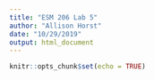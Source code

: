 ```yaml
---
title: "ESM 206 Lab 5"
author: "Allison Horst"
date: "10/29/2019"
output: html_document
---
```


```r
knitr::opts_chunk$set(echo = TRUE)
```

